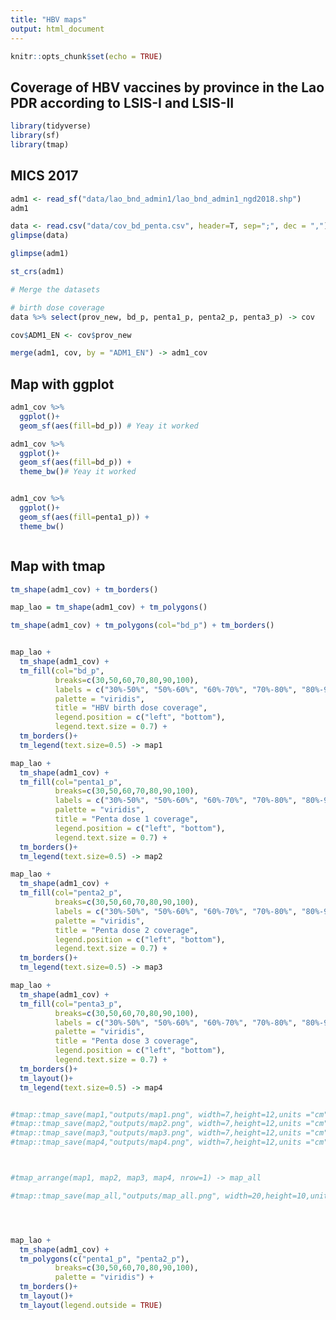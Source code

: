 ```yaml
---
title: "HBV maps"
output: html_document
---
```


```r
knitr::opts_chunk$set(echo = TRUE)
```



## Coverage of HBV vaccines by province in the Lao PDR according to LSIS-I and LSIS-II


```r

library(tidyverse)
library(sf)
library(tmap)

```




## MICS 2017



```r

adm1 <- read_sf("data/lao_bnd_admin1/lao_bnd_admin1_ngd2018.shp")
adm1

data <- read.csv("data/cov_bd_penta.csv", header=T, sep=";", dec = ",")
glimpse(data)

```


```r

glimpse(adm1)

st_crs(adm1)

```


```r

# Merge the datasets

# birth dose coverage
data %>% select(prov_new, bd_p, penta1_p, penta2_p, penta3_p) -> cov

cov$ADM1_EN <- cov$prov_new

merge(adm1, cov, by = "ADM1_EN") -> adm1_cov

```




## Map with ggplot


```r

adm1_cov %>% 
  ggplot()+
  geom_sf(aes(fill=bd_p)) # Yeay it worked

```


```r

adm1_cov %>% 
  ggplot()+
  geom_sf(aes(fill=bd_p)) +
  theme_bw()# Yeay it worked


adm1_cov %>% 
  ggplot()+
  geom_sf(aes(fill=penta1_p)) +
  theme_bw()



```









## Map with tmap


```r

tm_shape(adm1_cov) + tm_borders()

map_lao = tm_shape(adm1_cov) + tm_polygons()

tm_shape(adm1_cov) + tm_polygons(col="bd_p") + tm_borders()



```




```r

map_lao + 
  tm_shape(adm1_cov) + 
  tm_fill(col="bd_p",
          breaks=c(30,50,60,70,80,90,100),
          labels = c("30%-50%", "50%-60%", "60%-70%", "70%-80%", "80%-90%", "90%-100%"), 
          palette = "viridis",
          title = "HBV birth dose coverage",
          legend.position = c("left", "bottom"),
          legend.text.size = 0.7) + 
  tm_borders()+
  tm_legend(text.size=0.5) -> map1

map_lao + 
  tm_shape(adm1_cov) + 
  tm_fill(col="penta1_p",
          breaks=c(30,50,60,70,80,90,100), 
          labels = c("30%-50%", "50%-60%", "60%-70%", "70%-80%", "80%-90%", "90%-100%"), 
          palette = "viridis",
          title = "Penta dose 1 coverage",
          legend.position = c("left", "bottom"),
          legend.text.size = 0.7) + 
  tm_borders()+
  tm_legend(text.size=0.5) -> map2

map_lao + 
  tm_shape(adm1_cov) + 
  tm_fill(col="penta2_p",
          breaks=c(30,50,60,70,80,90,100), 
          labels = c("30%-50%", "50%-60%", "60%-70%", "70%-80%", "80%-90%", "90%-100%"), 
          palette = "viridis",
          title = "Penta dose 2 coverage",
          legend.position = c("left", "bottom"),
          legend.text.size = 0.7) + 
  tm_borders()+
  tm_legend(text.size=0.5) -> map3

map_lao + 
  tm_shape(adm1_cov) + 
  tm_fill(col="penta3_p",
          breaks=c(30,50,60,70,80,90,100),
          labels = c("30%-50%", "50%-60%", "60%-70%", "70%-80%", "80%-90%", "90%-100%"), 
          palette = "viridis",
          title = "Penta dose 3 coverage",
          legend.position = c("left", "bottom"),
          legend.text.size = 0.7) + 
  tm_borders()+
  tm_layout()+
  tm_legend(text.size=0.5) -> map4


#tmap::tmap_save(map1,"outputs/map1.png", width=7,height=12,units ="cm")
#tmap::tmap_save(map2,"outputs/map2.png", width=7,height=12,units ="cm")
#tmap::tmap_save(map3,"outputs/map3.png", width=7,height=12,units ="cm")
#tmap::tmap_save(map4,"outputs/map4.png", width=7,height=12,units ="cm")



#tmap_arrange(map1, map2, map3, map4, nrow=1) -> map_all

#tmap::tmap_save(map_all,"outputs/map_all.png", width=20,height=10,units ="cm")





```





```r

map_lao + 
  tm_shape(adm1_cov) + 
  tm_polygons(c("penta1_p", "penta2_p"),
          breaks=c(30,50,60,70,80,90,100), 
          palette = "viridis") +
  tm_borders()+
  tm_layout()+
  tm_layout(legend.outside = TRUE)



```































